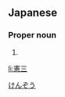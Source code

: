 ==Japanese==
{{ja-kanjitab|けん|ぞう|yomi=on}}

===Proper noun===
{{ja-pos|proper|けんぞう}}

# {{given name|male|lang=ja|sort=けんぞう}}
[[Category:Japanese male given names|けんぞう]]

[[li:憲三]]